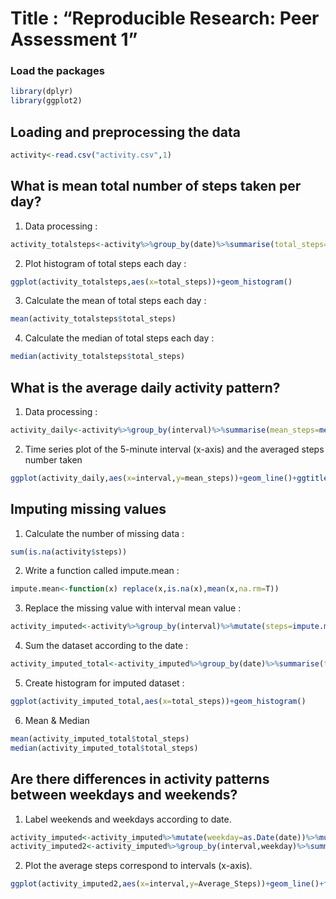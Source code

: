 Title : "Reproducible Research: Peer Assessment 1"
===================
### Load the packages
```r
library(dplyr)
library(ggplot2)
```

## Loading and preprocessing the data
```r
activity<-read.csv("activity.csv",1)
```
## What is mean total number of steps taken per day?
1. Data processing : 
```r
activity_totalsteps<-activity%>%group_by(date)%>%summarise(total_steps=sum(steps,na.rm=T))%>%filter(total_steps!=0)
```

2. Plot histogram of total steps each day : 
```r
ggplot(activity_totalsteps,aes(x=total_steps))+geom_histogram()
```

3. Calculate the mean of total steps each day :
```r
mean(activity_totalsteps$total_steps)
```

4. Calculate the median of total steps each day :
```r
median(activity_totalsteps$total_steps)
```
## What is the average daily activity pattern?
1. Data processing : 
```r
activity_daily<-activity%>%group_by(interval)%>%summarise(mean_steps=mean(steps,na.rm=T))
```

2. Time series plot of the 5-minute interval (x-axis) and the averaged steps number taken
```r
ggplot(activity_daily,aes(x=interval,y=mean_steps))+geom_line()+ggtitle("Daily Activity Pattern")+theme(plot.title=element_text(size=18,hjust=0.5))
```
## Imputing missing values
1. Calculate the number of missing data :
```r
sum(is.na(activity$steps))
```

2. Write a function called impute.mean : 
```r
impute.mean<-function(x) replace(x,is.na(x),mean(x,na.rm=T))
```

3. Replace the missing value with interval mean value :
```r
activity_imputed<-activity%>%group_by(interval)%>%mutate(steps=impute.mean(steps))
```

4. Sum the dataset according to the date :
```r
activity_imputed_total<-activity_imputed%>%group_by(date)%>%summarise(total_steps=sum(steps))
```

5. Create histogram for imputed dataset :
```r
ggplot(activity_imputed_total,aes(x=total_steps))+geom_histogram()
```

6. Mean & Median
```r
mean(activity_imputed_total$total_steps)
median(activity_imputed_total$total_steps)
```
## Are there differences in activity patterns between weekdays and weekends?
1. Label weekends and weekdays according to date.
```r
activity_imputed<-activity_imputed%>%mutate(weekday=as.Date(date))%>%mutate(weekday=weekdays(weekday))%>%mutate(weekday=factor(weekday%in%c("Saturday","Sunday"),levels=c(TRUE,FALSE),labels=c("Weekend","Weekday")))
activity_imputed2<-activity_imputed%>%group_by(interval,weekday)%>%summarise(Average_Steps=mean(steps))
```
2. Plot the average steps correspond to intervals (x-axis).
```r
ggplot(activity_imputed2,aes(x=interval,y=Average_Steps))+geom_line()+facet_grid(weekday~.)
```
